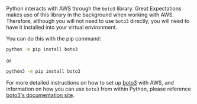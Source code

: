 Python interacts with AWS through the `boto3` library.  Great Expectations makes use of this library in the background when working with AWS.  Therefore, although you will not need to use `boto3` directly, you will need to have it installed into your virtual environment.

You can do this with the pip command:

```bash title="Terminal command"
python -m pip install boto3
```

or

```bash title="Terminal command"
python3 -m pip install boto3
```

For more detailed instructions on how to set up [boto3](https://github.com/boto/boto3) with AWS, and information on how you can use `boto3` from within Python, please reference [boto3's documentation site](https://boto3.amazonaws.com/v1/documentation/api/latest/index.html).
